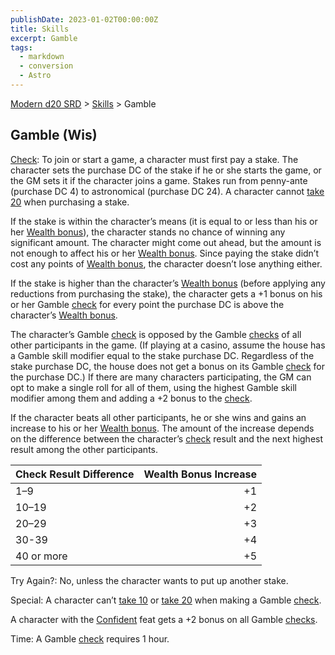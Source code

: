 ```yaml
---
publishDate: 2023-01-02T00:00:00Z
title: Skills
excerpt: Gamble
tags:
  - markdown
  - conversion
  - Astro
---
```


[Modern d20 SRD](/#modernD20) > [Skills](modern-d20-srd-skills-index) > Gamble

## Gamble (Wis)

[Check](modern-d20-srd-skills-skill-basics-php#skill-check-index): To join or start a game, a character must first pay a stake. The character sets the purchase DC of the stake if he or she starts the game, or the GM sets it if the character joins a game. Stakes run from penny-ante (purchase DC 4) to astronomical (purchase DC 24). A character cannot [take 20](modern-d20-srd-skills-skill-basics-php#take20-index) when purchasing a stake.

If the stake is within the character’s means (it is equal to or less than his or her [Wealth bonus](modern-d20-srd-wealth-wealth-bonus)), the character stands no chance of winning any significant amount. The character might come out ahead, but the amount is not enough to affect his or her [Wealth bonus](modern-d20-srd-wealth-wealth-bonus). Since paying the stake didn’t cost any points of [Wealth bonus](modern-d20-srd-wealth-wealth-bonus), the character doesn’t lose anything either.

If the stake is higher than the character’s [Wealth bonus](modern-d20-srd-wealth-wealth-bonus) (before applying any reductions from purchasing the stake), the character gets a +1 bonus on his or her Gamble [check](modern-d20-srd-skills-skill-basics-php#skill-check-index) for every point the purchase DC is above the character’s [Wealth bonus](modern-d20-srd-wealth-wealth-bonus).

The character’s Gamble [check](modern-d20-srd-skills-skill-basics-php#skill-check-index) is opposed by the Gamble [checks](modern-d20-srd-skills-skill-basics-php#skill-check-index) of all other participants in the game. (If playing at a casino, assume the house has a Gamble skill modifier equal to the stake purchase DC. Regardless of the stake purchase DC, the house does not get a bonus on its Gamble [check](modern-d20-srd-skills-skill-basics-php#skill-check-index) for the purchase DC.) If there are many characters participating, the GM can opt to make a single roll for all of them, using the highest Gamble skill modifier among them and adding a +2 bonus to the [check](modern-d20-srd-skills-skill-basics-php#skill-check-index).

If the character beats all other participants, he or she wins and gains an increase to his or her [Wealth bonus](modern-d20-srd-wealth-wealth-bonus). The amount of the increase depends on the difference between the character’s [check](modern-d20-srd-skills-skill-basics-php#skill-check-index) result and the next highest result among the other participants.

| Check Result Difference | Wealth Bonus Increase |
| :---------------------- | --------------------: |
| 1–9                      |                    +1 |
| 10–19                    |                    +2 |
| 20–29                    |                    +3 |
| 30-39                   |                    +4 |
| 40 or more              |                    +5 |

Try Again?: No, unless the character wants to put up another stake.

Special: A character can’t [take 10](modern-d20-srd-skills-skill-basics-php#take10-index) or [take 20](modern-d20-srd-skills-skill-basics-php#take20-index) when making a Gamble [check](modern-d20-srd-skills-skill-basics-php#skill-check-index).

A character with the [Confident](modern-d20-srd-feats-confident) feat gets a +2 bonus on all Gamble [checks](modern-d20-srd-skills-skill-basics-php#skill-check-index).

Time: A Gamble [check](modern-d20-srd-skills-skill-basics-php#skill-check-index) requires 1 hour.
